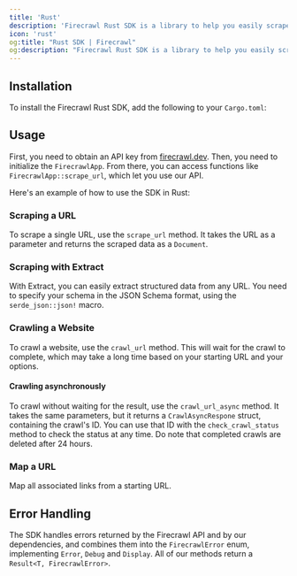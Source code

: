 ```yaml
---
title: 'Rust'
description: 'Firecrawl Rust SDK is a library to help you easily scrape and crawl websites, and output the data in a format ready for use with language models (LLMs).'
icon: 'rust'
og:title: "Rust SDK | Firecrawl"
og:description: "Firecrawl Rust SDK is a library to help you easily scrape and crawl websites, and output the data in a format ready for use with language models (LLMs)."
---
```



## Installation

To install the Firecrawl Rust SDK, add the following to your `Cargo.toml`:

<InstallationRust />

## Usage

First, you need to obtain an API key from [firecrawl.dev](https://firecrawl.dev). Then, you need to initialize the `FirecrawlApp`. From there, you can access functions like `FirecrawlApp::scrape_url`, which let you use our API.

Here's an example of how to use the SDK in Rust:

<ScrapeAndCrawlRustExample />

### Scraping a URL

To scrape a single URL, use the `scrape_url` method. It takes the URL as a parameter and returns the scraped data as a `Document`.

<ScrapeRustShort />

### Scraping with Extract

With Extract, you can easily extract structured data from any URL. You need to specify your schema in the JSON Schema format, using the `serde_json::json!` macro.

<LLMExtractRust />

### Crawling a Website

To crawl a website, use the `crawl_url` method. This will wait for the crawl to complete, which may take a long time based on your starting URL and your options.

<CrawlRustShort />

#### Crawling asynchronously

To crawl without waiting for the result, use the `crawl_url_async` method. It takes the same parameters, but it returns a `CrawlAsyncRespone` struct, containing the crawl's ID. You can use that ID with the `check_crawl_status` method to check the status at any time. Do note that completed crawls are deleted after 24 hours.

<CrawlAsyncRustShort />

### Map a URL

Map all associated links from a starting URL.

<MapRustShort />

## Error Handling

The SDK handles errors returned by the Firecrawl API and by our dependencies, and combines them into the `FirecrawlError` enum, implementing `Error`, `Debug` and `Display`. All of our methods return a `Result<T, FirecrawlError>`.


